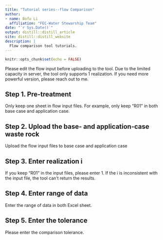 ```yaml
---
title: "Tutorial series--flow Comparison"
author:
- name: Bofu Li
  affiliation: "FEC-Water Stewarship Team"
date: "`r Sys.Date()`"
output: distill::distill_article
site: distill::distill_website
description: |
  Flow comparison tool tutorials.
---
```


```r
knitr::opts_chunk$set(echo = FALSE)
```

Please edit the flow input before uploading to the tool. Due to the limited capacity in server, the tool only supports 1 realization. If you need more powerful version, please reach out to me. 

## Step 1. Pre-treatment

Only keep one sheet in flow input files. For example, only keep "R01" in both base case and application case. 

## Step 2. Upload the base- and application-case waste rock
Upload the flow input files to base case and application case

## Step 3. Enter realization i

If you keep "R01" in the input files, please enter 1. If the i is inconsistent with the input file, the tool can't return the results. 

## Step 4. Enter range of data

Enter the range of data in both Excel sheet. 

## Step 5. Enter the tolerance

Please enter the comparison tolerance. 






